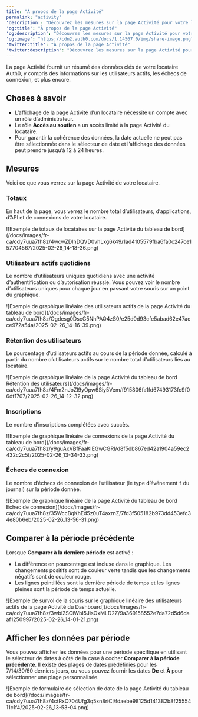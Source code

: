 ---
title: "À propos de la page Activité"
permalink: "activity"
'description': "Découvrez les mesures sur la page Activité pour votre locataire Auth0, y compris les informations sur les utilisateurs actifs, les échecs de connexion, et plus encore."
'og:title': "À propos de la page Activité"
'og:description': "Découvrez les mesures sur la page Activité pour votre locataire Auth0, y compris les informations sur les utilisateurs actifs, les échecs de connexion, et plus encore."
'og:image': "https://cdn2.auth0.com/docs/1.14567.0/img/share-image.png"
'twitter:title': "À propos de la page Activité"
'twitter:description': "Découvrez les mesures sur la page Activité pour votre locataire Auth0, y compris les informations sur les utilisateurs actifs, les échecs de connexion, et plus encore."
---

La page Activité fournit un résumé des données clés de votre locataire Auth0, y compris des informations sur les utilisateurs actifs, les échecs de connexion, et plus encore.

## Choses à savoir

* L’affichage de la page Activité d’un locataire nécessite un compte avec un rôle d’administrateur.
* Le rôle **Accès au soutien** a un accès limité à la page Activité du locataire.
* Pour garantir la cohérence des données, la date actuelle ne peut pas être sélectionnée dans le sélecteur de date et l’affichage des données peut prendre jusqu’à 12 à 24 heures.

## Mesures

Voici ce que vous verrez sur la page Activité de votre locataire.

### Totaux

En haut de la page, vous verrez le nombre total d’utilisateurs, d’applications, d’API et de connexions de votre locataire.

<Frame>![Exemple de totaux de locataires sur la page Activité du tableau de bord](/docs/images/fr-ca/cdy7uua7fh8z/4wcwZDIhDQVD0vhLxg6k49/1ad4105579fba6fa0c247ce157704567/2025-02-26_14-18-36.png)</Frame>

### Utilisateurs actifs quotidiens

Le nombre d’utilisateurs uniques quotidiens avec une activité d’authentification ou d’autorisation réussie. Vous pouvez voir le nombre d’utilisateurs uniques pour chaque jour en passant votre souris sur un point du graphique.

<Frame>![Exemple de graphique linéaire des utilisateurs actifs de la page Activité du tableau de bord](/docs/images/fr-ca/cdy7uua7fh8z/Ogdesg0DscG5NhPAQ4zS0/e25d0d93cfe5abad62e47acce972a54a/2025-02-26_14-16-39.png)</Frame>

### Rétention des utilisateurs

Le pourcentage d’utilisateurs actifs au cours de la période donnée, calculé à partir du nombre d’utilisateurs actifs sur le nombre total d’utilisateurs liés au locataire.

<Frame>![Exemple de graphique linéaire de la page Activité du tableau de bord Rétention des utilisateurs](/docs/images/fr-ca/cdy7uua7fh8z/4Fm2nJoZl9yOpw6Siy5Vem/f915806fa1fd67493173fc9f06df1707/2025-02-26_14-12-32.png)</Frame>

### Inscriptions

Le nombre d’inscriptions complétées avec succès.

<Frame>![Exemple de graphique linéaire de connexions de la page Activité du tableau de bord](/docs/images/fr-ca/cdy7uua7fh8z/y9guAxVBfFaaKIEGwCGRI/d8f5db867ed42a1904a59ec2432c2c5f/2025-02-26_13-34-33.png)</Frame>

### Échecs de connexion

Le nombre d’échecs de connexion de l’utilisateur (le type d’événement `f` du journal) sur la période donnée.

<Frame>![Exemple de graphique linéaire de la page Activité du tableau de bord Échec de connexion](/docs/images/fr-ca/cdy7uua7fh8z/35WccBqKhEd5z0uT4axrnZ/7fd3f505182b973dd453efc34e80b6eb/2025-02-26_13-56-31.png)</Frame>

## Comparer à la période précédente

Lorsque **Comparer à la dernière période** est activé :

* La différence en pourcentage est incluse dans le graphique. Les changements positifs sont de couleur verte tandis que les changements négatifs sont de couleur rouge.
* Les lignes pointillées sont la dernière période de temps et les lignes pleines sont la période de temps actuelle.

<Frame>![Exemple de survol de la souris sur le graphique linéaire des utilisateurs actifs de la page Activité du Dashboard](/docs/images/fr-ca/cdy7uua7fh8z/3wbi2SCiWbI5JisOxMLD2Z/9a369158552e7da72d5d6daaf1250997/2025-02-26_14-01-21.png)</Frame>

## Afficher les données par période

Vous pouvez afficher les données pour une période spécifique en utilisant le sélecteur de dates à côté de la case à cocher **Comparer à la période précédente**. Il existe des plages de dates prédéfinies pour les 7/14/30/60 derniers jours, ou vous pouvez fournir les dates **De** et **À** pour sélectionner une plage personnalisée.

<Frame>![Exemple de formulaire de sélection de date de la page Activité du tableau de bord](/docs/images/fr-ca/cdy7uua7fh8z/4ctRxO704Ufg3q5xn8riCi/fdaebe98125d141382b8f2555411c1f4/2025-02-26_13-53-04.png)</Frame>

